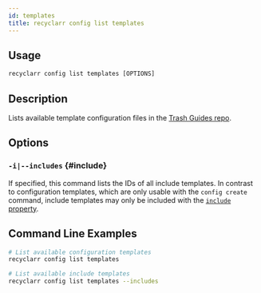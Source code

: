 ```yaml
---
id: templates
title: recyclarr config list templates
---
```


## Usage

```js
recyclarr config list templates [OPTIONS]
```

## Description

Lists available template configuration files in the [Trash Guides repo][1].

[1]: https://trash-guides.info/Recyclarr/recyclarr-configs/

## Options

### `-i|--includes` {#include}

If specified, this command lists the IDs of all include templates. In contrast to configuration
templates, which are only usable with the `config create` command, include templates may only be
included with the [`include` property][include].

[include]: /yaml/config-reference/include.mdx

## Command Line Examples

```bash
# List available configuration templates
recyclarr config list templates

# List available include templates
recyclarr config list templates --includes
```
